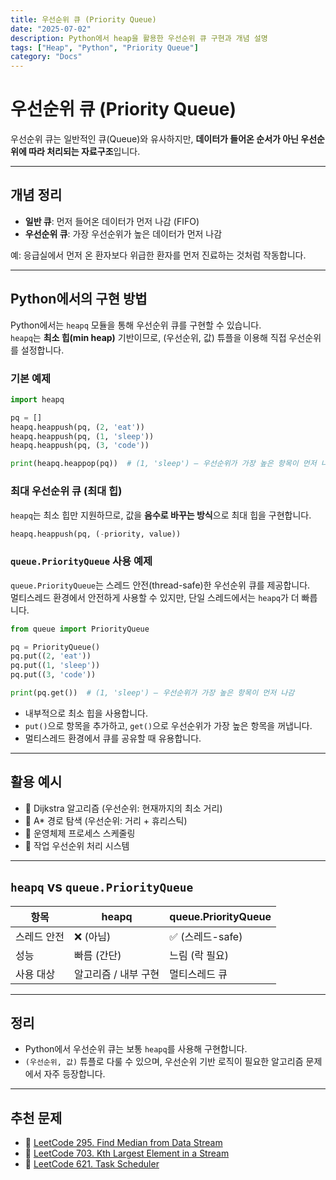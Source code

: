 ```yaml
---
title: 우선순위 큐 (Priority Queue)
date: "2025-07-02"
description: Python에서 heap을 활용한 우선순위 큐 구현과 개념 설명
tags: ["Heap", "Python", "Priority Queue"]
category: "Docs"
---
```


# 우선순위 큐 (Priority Queue)

우선순위 큐는 일반적인 큐(Queue)와 유사하지만, **데이터가 들어온 순서가 아닌 우선순위에 따라 처리되는 자료구조**입니다.

---

## 개념 정리

- **일반 큐**: 먼저 들어온 데이터가 먼저 나감 (FIFO)
- **우선순위 큐**: 가장 우선순위가 높은 데이터가 먼저 나감

예: 응급실에서 먼저 온 환자보다 위급한 환자를 먼저 진료하는 것처럼 작동합니다.

---

## Python에서의 구현 방법

Python에서는 `heapq` 모듈을 통해 우선순위 큐를 구현할 수 있습니다.  
`heapq`는 **최소 힙(min heap)** 기반이므로, (우선순위, 값) 튜플을 이용해 직접 우선순위를 설정합니다.

### 기본 예제

```python
import heapq

pq = []
heapq.heappush(pq, (2, 'eat'))
heapq.heappush(pq, (1, 'sleep'))
heapq.heappush(pq, (3, 'code'))

print(heapq.heappop(pq))  # (1, 'sleep') — 우선순위가 가장 높은 항목이 먼저 나감
```

### 최대 우선순위 큐 (최대 힙)

`heapq`는 최소 힙만 지원하므로, 값을 **음수로 바꾸는 방식**으로 최대 힙을 구현합니다.

```python
heapq.heappush(pq, (-priority, value))
```

### `queue.PriorityQueue` 사용 예제

`queue.PriorityQueue`는 스레드 안전(thread-safe)한 우선순위 큐를 제공합니다.  
멀티스레드 환경에서 안전하게 사용할 수 있지만, 단일 스레드에서는 `heapq`가 더 빠릅니다.

```python
from queue import PriorityQueue

pq = PriorityQueue()
pq.put((2, 'eat'))
pq.put((1, 'sleep'))
pq.put((3, 'code'))

print(pq.get())  # (1, 'sleep') — 우선순위가 가장 높은 항목이 먼저 나감
```

- 내부적으로 최소 힙을 사용합니다.
- `put()`으로 항목을 추가하고, `get()`으로 우선순위가 가장 높은 항목을 꺼냅니다.
- 멀티스레드 환경에서 큐를 공유할 때 유용합니다.

---

## 활용 예시

- 📍 Dijkstra 알고리즘 (우선순위: 현재까지의 최소 거리)
- 📍 A\* 경로 탐색 (우선순위: 거리 + 휴리스틱)
- 📍 운영체제 프로세스 스케줄링
- 📍 작업 우선순위 처리 시스템

---

## `heapq` vs `queue.PriorityQueue`

<table>
  <thead>
    <tr>
      <th>항목</th>
      <th>heapq</th>
      <th>queue.PriorityQueue</th>
    </tr>
  </thead>
  <tbody>
    <tr>
      <td>스레드 안전</td>
      <td>❌ (아님)</td>
      <td>✅ (스레드-safe)</td>
    </tr>
    <tr>
      <td>성능</td>
      <td>빠름 (간단)</td>
      <td>느림 (락 필요)</td>
    </tr>
    <tr>
      <td>사용 대상</td>
      <td>알고리즘 / 내부 구현</td>
      <td>멀티스레드 큐</td>
    </tr>
  </tbody>
</table>

---

## 정리

- Python에서 우선순위 큐는 보통 `heapq`를 사용해 구현합니다.
- `(우선순위, 값)` 튜플로 다룰 수 있으며, 우선순위 기반 로직이 필요한 알고리즘 문제에서 자주 등장합니다.

---

## 추천 문제

- 🔗 [LeetCode 295. Find Median from Data Stream](https://leetcode.com/problems/find-median-from-data-stream/)
- 🔗 [LeetCode 703. Kth Largest Element in a Stream](https://leetcode.com/problems/kth-largest-element-in-a-stream/)
- 🔗 [LeetCode 621. Task Scheduler](https://leetcode.com/problems/task-scheduler/)
